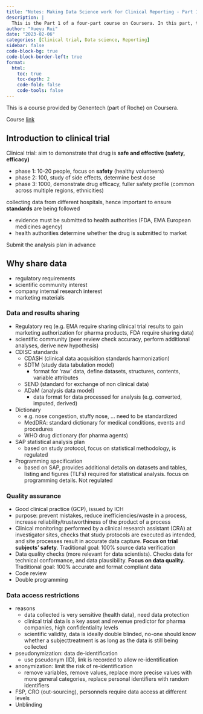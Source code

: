 ```yaml
---
title: "Notes: Making Data Science work for Clinical Reporting - Part 1"
description: |
  This is the Part 1 of a four-part course on Coursera. In this part, there is an introduction to clinical trial phases, and motivation to share data. In addition, some terms (such as CDISC standard) have been introduced.
author: "Xueyu Rui"
date: "2023-02-06"
categories: [Clinical trial, Data science, Reporting]
sidebar: false
code-block-bg: true
code-block-border-left: true
format: 
  html:
    toc: true
    toc-depth: 2
    code-fold: false
    code-tools: false
---
```


This is a course provided by Genentech (part of Roche) on Coursera. 

Course [link](https://www.coursera.org/learn/making-data-science-work-for-clinical-reporting) 

## Introduction to clinical trial 

Clinical trial: aim to demonstrate that drug is **safe and effective (safety, efficacy)**

- phase 1: 10-20 people, focus on **safety** (healthy volunteers)
- phase 2: 100, study of side effects, determine best dose
- phase 3: 1000, demonstrate drug efficacy, fuller safety profile (common across multiple regions, ethnicities)

collecting data from different hospitals, hence important to ensure **standards** are being followed

- evidence must be submitted to health authorities (FDA, EMA European medicines agency)
- health authorities determine whether the drug is submitted to market

Submit the analysis plan in advance 

## Why share data

- regulatory requirements
- scientific community interest
- company internal research interest
- marketing materials

### Data and results sharing

- Regulatory req (e.g. EMA require sharing clinical trial results to gain marketing authorization for pharma products, FDA require sharing data)
- scientific community (peer review check accuracy, perform additional analyses, derive new hypothesis)
- CDISC standards
    - CDASH (clinical data acquisition standards harmonization)
    - SDTM (study data tabulation model)
        - format for ‘raw’ data, define datasets, structures, contents, variable attributes
    - SEND (standard for exchange of non clinical data)
    - ADaM (analysis data model)
        - data format for data processed for analysis (e.g. converted, imputed, derived)
- Dictionary
    - e.g. nose congestion, stuffy nose, … need to be standardized
    - MedDRA: standard dictionary for medical conditions, events and procedures
    - WHO drug dictionary (for pharma agents)
- SAP statistical analysis plan
    - based on study protocol, focus on statistical methodology, is regulated
- Programming specification
    - based on SAP, provides additional details on datasets and tables, listing and figures (TLFs) required for statistical analysis. focus on programming details. Not regulated

### Quality assurance

- Good clinical practice (GCP), issued by ICH
- purpose: prevent mistakes, reduce inefficiencies/waste in a process, increase reliability/trustworthiness of the product of a process
- Clinical monitoring: performed by a clinical research assistant (CRA) at investigator sites, checks that study protocols are executed as intended, and site processes result in accurate data capture. **Focus on trial subjects’ safety**. Traditional goal: 100% source data verification
- Data quality checks (more relevant for data scientists). Checks data for technical conformance, and data plausibility. **Focus on data quality.** Traditional goal: 100% accurate and format compliant data
- Code review
- Double programming

### Data access restrictions

- reasons
    - data collected is very sensitive (health data), need data protection
    - clinical trial data is a key asset and revenue predictor for pharma companies, high confidentiality levels
    - scientific validity, data is ideally double blinded, no-one should know whether a subject\s treatment is as long as the data is still being collected
- pseudonymization: data de-identification
    - use pseudonym (ID), link is recorded to allow re-identification
- anonymization: limit the risk of re-identification
    - remove variables, remove values, replace more precise values with more general categories, replace personal identifiers with random identifiers
- FSP, CRO (out-sourcing), personnels require data access at different levels
- Unblinding